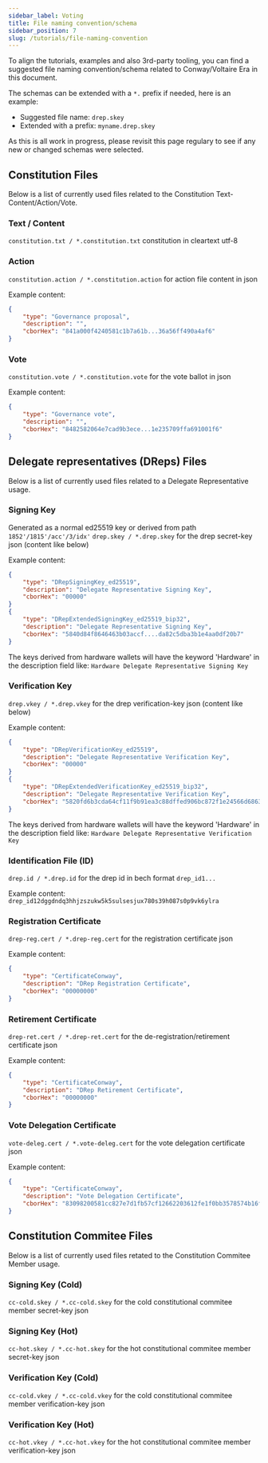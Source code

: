 ```yaml
---
sidebar_label: Voting 
title: File naming convention/schema
sidebar_position: 7
slug: /tutorials/file-naming-convention
---
```


To align the tutorials, examples and also 3rd-party tooling, you can find a suggested file naming convention/schema related to Conway/Voltaire Era in this document.

The schemas can be extended with a `*.` prefix if needed, here is an example:
- Suggested file name: `drep.skey`
- Extended with a prefix: `myname.drep.skey`

As this is all work in progress, please revisit this page regulary to see if any new or changed schemas were selected.

## Constitution Files

Below is a list of currently used files related to the Constitution Text-Content/Action/Vote.

### Text / Content
`constitution.txt / *.constitution.txt` constitution in cleartext utf-8

### Action
`constitution.action / *.constitution.action` for action file content in json

Example content:
```json
{
    "type": "Governance proposal",
    "description": "",
    "cborHex": "841a000f4240581c1b7a61b...36a56ff490a4af6"
}
```

### Vote
`constitution.vote / *.constitution.vote` for the vote ballot in json

Example content:
```json
{
    "type": "Governance vote",
    "description": "",
    "cborHex": "8482582064e7cad9b3ece...1e235709ffa691001f6"
}
```


## Delegate representatives (DReps) Files

Below is a list of currently used files related to a Delegate Representative usage.

### Signing Key
Generated as a normal ed25519 key or derived from path `1852'/1815'/acc'/3/idx'` 
`drep.skey / *.drep.skey` for the drep secret-key json (content like below)

Example content:
```json
{
    "type": "DRepSigningKey_ed25519",
    "description": "Delegate Representative Signing Key",
    "cborHex": "00000"
}
{
    "type": "DRepExtendedSigningKey_ed25519_bip32",
    "description": "Delegate Representative Signing Key",
    "cborHex": "5840d84f8646463b03accf....da82c5dba3b1e4aa0df20b7"
}
```
The keys derived from hardware wallets will have the keyword 'Hardware' in the description field like:
`Hardware Delegate Representative Signing Key`

### Verification Key
`drep.vkey / *.drep.vkey` for the drep verification-key json (content like below)

Example content:
```json
{
    "type": "DRepVerificationKey_ed25519",
    "description": "Delegate Representative Verification Key",
    "cborHex": "00000"
}
{
    "type": "DRepExtendedVerificationKey_ed25519_bip32",
    "description": "Delegate Representative Verification Key",
    "cborHex": "5820fd6b3cda64cf11f9b91ea3c88dffed906bc872f1e24566d68637c718788638d9"
}
```
The keys derived from hardware wallets will have the keyword 'Hardware' in the description field like:
`Hardware Delegate Representative Verification Key`

### Identification File (ID)
`drep.id / *.drep.id` for the drep id in bech format `drep_id1...`

Example content:
`drep_id12dggdndq3hhjzszukw5k5sulsesjux780s39h087s0p9vk6ylra`

### Registration Certificate
`drep-reg.cert / *.drep-reg.cert` for the registration certificate json

Example content:
```json
{
    "type": "CertificateConway",
    "description": "DRep Registration Certificate",
    "cborHex": "00000000"
}
```

### Retirement Certificate
`drep-ret.cert / *.drep-ret.cert` for the de-registration/retirement certificate json

Example content:
```json
{
    "type": "CertificateConway",
    "description": "DRep Retirement Certificate",
    "cborHex": "00000000"
}
```

### Vote Delegation Certificate
`vote-deleg.cert / *.vote-deleg.cert` for the vote delegation certificate json

Example content:
```json
{ 
	"type": "CertificateConway",
	"description": "Vote Delegation Certificate",
	"cborHex": "83098200581cc827e7d1fb57cf12662203612fe1f0bb3578574b16f90f4a78cd355c8200581c44924d8233e23a4eda97ba2ce0a336d6152171e70960396b4903eb8a"
}
```

## Constitution Commitee Files

Below is a list of currently used files retated to the Constitution Commitee Member usage.

### Signing Key (Cold)
`cc-cold.skey / *.cc-cold.skey` for the cold constitutional commitee member secret-key json

### Signing Key (Hot)
`cc-hot.skey / *.cc-hot.skey` for the hot constitutional commitee member secret-key json

### Verification Key (Cold)
`cc-cold.vkey / *.cc-cold.vkey` for the cold constitutional commitee member verification-key json

### Verification Key (Hot)
`cc-hot.vkey / *.cc-hot.vkey` for the hot constitutional commitee member verification-key json


